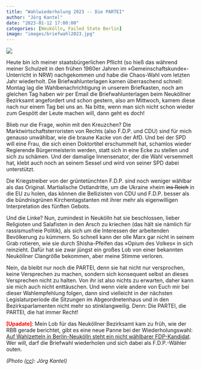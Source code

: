 ```yaml
---
title: "Wahlwiederholung 2023 -- Die PARTEI"
author: "Jörg Kantel"
date: "2023-01-12 17:00:00"
categories: [Neukölln, Failed State Berlin]
image: "images/briefwahl2023.jpg"
---
```


[![](images/briefwahl2023-b.jpg)](https://www.flickr.com/photos/schockwellenreiter/52623142744/)

Heute bin ich meiner staatsbürgerlichen Pflicht (so hieß das während meiner Schulzeit in den frühen 1960er Jahren im »Gemeinschaftskunde«-Unterricht in NRW) nachgekommen und habe die Chaos-Wahl vom letzten Jahr wiederholt. Die Briefwahlunterlagen kamen überraschend schnell: Montag lag die Wahlbenachrichtigung in unserem Briefkasten, noch am gleichen Tag haben wir per Email die Briefwahlunterlagen beim Neuköllner Bezirksamt angefordert und schon gestern, also am Mittwoch, kamem diese nach nur einem Tag bei uns an. Na bitte, wenn man sich nicht schon wieder zum Gespött der Leute machen will, dann geht es doch!

Blieb nur die Frage, wohin mit den Kreuzchen? Die Marktwirtschaftsterroristen von Rechts (also F.D.P. und CDU) sind für mich genauso unwählbar, wie die braune Kacke von der AfD. Und bei der SPD will eine Frau, die sich einen Doktortitel erschummelt hat, schamlos wieder Regierende Bürgermeisterin werden, statt sich in eine Ecke zu stellen und sich zu schämen. Und der damalige Innensenator, der die Wahl versemmelt hat, klebt auch noch an seinem Sessel und wird von seiner SPD dabei unterstützt.

Die Kriegstreiber von der grüntetünchten F.D.P. sind noch weniger wählbar als das Original. Martialische Ostlandritte, um die Ukraine »heim ~~ins Reich~~ in die EU zu holen, das können die Bellizisten von CDU und F.D.P. besser als die bündnisgrünen Kirchentagstanten mit ihrer mehr als eigenwilligen Interpretation des fünften Gebots.

Und die Linke? Nun, zumindest in Neukölln hat sie beschlossen, lieber Religioten und Salafisten in den Arsch zu kriechen (das hält sie nämlich für rassismusfreie Politik), als sich um die Interessen der arbeitenden Bevölkerung zu kümmern. So schnell kann der olle Marx gar nicht in seinem Grab rotieren, wie sie durch Shisha-Pfeifen das »Opium des Volkes« in sich reinzieht. Dafür hat sie zwar jüngst ein großes Lob von einer bekannten Neuköllner Clangröße bekommen, aber meine Stimme verloren.

Nein, da bleibt nur noch die PARTEI, denn sie hat nicht nur versprochen, keine Versprechen zu machen, sondern sich konsequent selbst an dieses Versprechen nicht zu halten. Von ihr ist also nichts zu erwarten, daher kann sie mich auch nicht enttäuschen. Und wenn viele andere von Euch mir bei dieser Wahlempfehlung folgen, dann sind vielleicht in der nächsten Legislaturperiode die Sitzungen im Abgeordnetenhaus und in den Bezirksparlamenten nicht mehr so stinklangweilig. Denn: Die PARTEI, die PARTEI, die hat immer Recht!

<b style="color:red">[Upadate]</b>: Mein Lob für das Neuköllner Bezirksamt kam zu früh, wie der RBB gerade berichtet, gibt es eine neue Panne bei der Wiederholungswahl: [Auf Wahlzetteln in Berlin-Neukölln steht ein nicht wählbarer FDP-Kandidat](https://www.rbb24.de/politik/wahl/abgeordnetenhaus/agh-2023/beitraege/wahlpanne-fdp-neukoelln-stimmzettel-kandidat-weggezogen.html). Wer will, darf die Briefwahl wiederholen und sich dabei als F.D.P.-Wähler outen.

*(Photo ([cc](http://creativecommons.org/licenses/by-nc-nd/2.0/)): Jörg Kantel)*